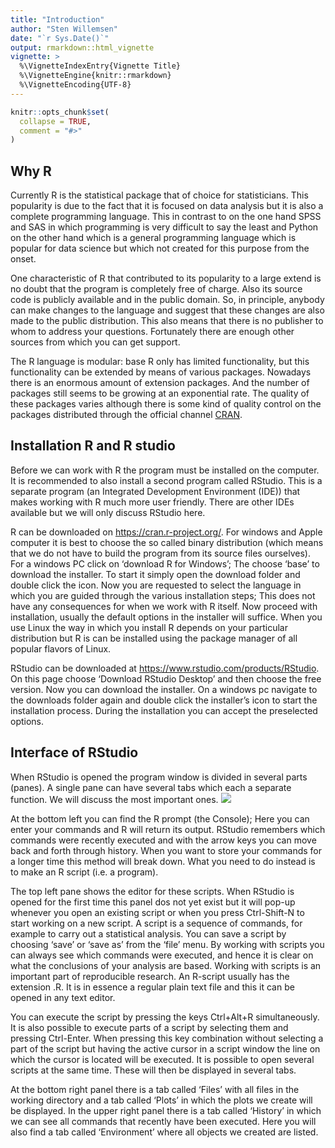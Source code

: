 ```yaml
---
title: "Introduction"
author: "Sten Willemsen"
date: "`r Sys.Date()`"
output: rmarkdown::html_vignette
vignette: >
  %\VignetteIndexEntry{Vignette Title}
  %\VignetteEngine{knitr::rmarkdown}
  %\VignetteEncoding{UTF-8}
---
```


```r
knitr::opts_chunk$set(
  collapse = TRUE,
  comment = "#>"
)
```
## Why R
Currently R is the statistical package that of choice for statisticians. This popularity is due to the fact that it is focused on data analysis but it is also a complete programming language. This in contrast to on the one hand SPSS and SAS in which programming is very difficult to say the least and Python on the other hand which is a general programming language which is popular for data science but which not created for this purpose from the onset.  

One characteristic of R that contributed to its popularity to a large extend is no doubt that the program is completely free of charge. Also its source code is publicly available and in the public domain. So, in principle, anybody can make changes to the language and suggest that these changes are also made to the public distribution. This also means that there is no publisher to whom to address  your questions. Fortunately there are enough other sources from which you can get support.

The R language is modular: base R only has limited functionality, but this functionality can be extended by means of various packages. Nowadays there is an enormous amount of extension packages. And the number of packages still seems to be growing at an exponential rate. The quality of these packages varies although there is some kind of quality control on the packages distributed through the official channel [CRAN](https://cran.r-project.org/).  

## Installation R and R studio
Before we can work with R the program must be installed on the computer. It is recommended to also install a second program called RStudio. This is a separate program (an Integrated Development Environment (IDE)) that makes working with R much more user friendly. There are other IDEs available but we will only discuss RStudio here.

R can be downloaded on [https://cran.r-project.org/](https://cran.r-project.org/).  For windows and Apple computer it is best to choose the so called binary distribution (which means that we do not have to build the program from its source files ourselves). For a windows PC click on 'download R for Windows'; The choose 'base' to download the installer. To start it simply open the download folder and double click the icon. Now you are requested to select the language in which you are guided through the various installation steps; This does not have any consequences for when we work with R itself. Now proceed with installation, usually the default options in the installer will suffice.  When you use Linux the way in which you install R depends on your particular distribution but R is can be installed using the package manager of all popular flavors of Linux. 

RStudio can be downloaded at [https://www.rstudio.com/products/RStudio](https://www.rstudio.com/products/RStudio/). On this page choose 'Download RStudio Desktop'  and then choose the free version. Now you can download the installer. On a windows pc navigate to the downloads folder again and double click the installer's icon to start the installation process. During the installation you can accept the preselected options.

## Interface of RStudio
When RStudio is opened the program window is divided in several parts (panes). A single pane can have several tabs which each a separate function. We will discuss the most important ones. 
![](rstudiolayout.jpg) 

At the bottom left you can find the R prompt (the Console); Here you can enter your commands and R will return its output.  RStudio remembers which commands were recently executed and with the arrow keys you can move back and forth through history. When you want to store your commands for a longer time this method will break down. What you need to do instead is to make an R script (i.e. a program).

The top left pane shows the editor for these scripts. When RStudio is opened for the first time this panel dos not yet exist but it will pop-up whenever you open an existing script or when you press Ctrl-Shift-N to start working on a new script. A script is a sequence of commands, for example to carry out a statistical analysis. You can save a script by choosing 'save' or 'save as' from the 'file' menu. By working with scripts you can always see which commands were executed, and hence it is clear on what the conclusions of your analysis are based. Working with scripts is an important part of reproducible research.  An R-script usually has the extension .R. It is in essence a regular plain text file and this it can be opened in any text editor.

You can execute the script by pressing the keys Ctrl+Alt+R simultaneously. It is also possible to execute parts of a script by selecting them and pressing Ctrl-Enter. When pressing this key combination without selecting a part of the script but having the active cursor in a script window the line on which the cursor is located will be executed. It is possible to open several scripts at the same time. These will then be displayed in several tabs.

At the bottom right panel there is a tab called 'Files' with all files in the working directory and a tab called 'Plots' in which the plots we create will be displayed. In the upper right panel there is a tab called 'History' in which we can see all commands that recently have been executed. Here you will also find a tab called 'Environment' where all objects we created are listed. 
